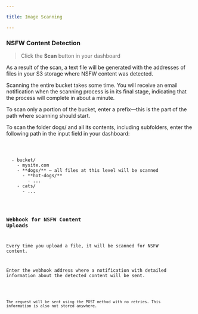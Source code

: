```yaml
---

title: Image Scanning

---
```



### NSFW Content Detection

> Click the **Scan** button in your dashboard

As a result of the scan, a text file will be generated with the addresses of files in your S3 storage where NSFW content was detected.

Scanning the entire bucket takes some time. You will receive an email notification when the scanning process is in its final stage, indicating that the process will complete in about a minute.

To scan only a portion of the bucket, enter a prefix—this is the part of the path where scanning should start.

To scan the folder dogs/ and all its contents, including subfolders, enter the following path in the input field in your dashboard:

<Code code="/mysite.com/dogs" lang="html" title="Enter Prefix in Bucket" />

<FileTree>
  - bucket/
    - mysite.com
    - **dogs/** — all files at this level will be scanned
      - **hot-dogs/**
        - ...
    - cats/
      - ...

</FileTree>

### Webhook for NSFW Content Uploads

Every time you upload a file, it will be scanned for NSFW content.

Enter the webhook address where a notification with detailed information about the detected content will be sent.

<Code code="https://holy-dogs.com/top-secret-pics" lang="html" title="Enter Webhook URL" />

The request will be sent using the POST method with no retries. This information is also not stored anywhere.

